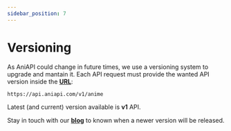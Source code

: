```yaml
---
sidebar_position: 7
---
```


# Versioning

As AniAPI could change in future times, we use a versioning system to upgrade and mantain it.
Each API request must provide the wanted API version inside the **[URL](https://en.wikipedia.org/wiki/URL)**:

```http title="Example request for v1 AniAPI"
https://api.aniapi.com/v1/anime
```

Latest (and current) version available is **v1** API.

Stay in touch with our **[blog](/blog)** to known when a newer version will be released.
